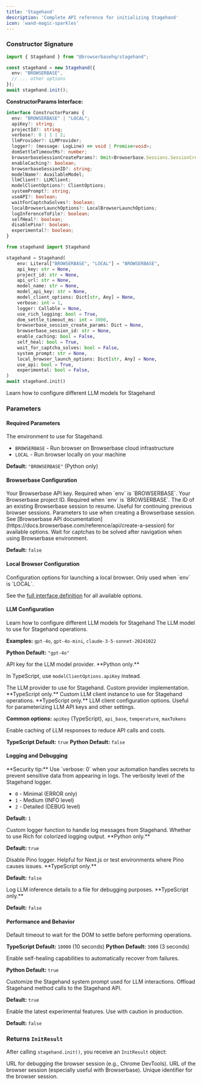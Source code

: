 ```yaml
---
title: 'Stagehand'
description: 'Complete API reference for initializing Stagehand'
icon: 'wand-magic-sparkles'
---
```


### Constructor Signature

<Tabs>
<Tab title="TypeScript">

```typescript
import { Stagehand } from "@browserbasehq/stagehand";

const stagehand = new Stagehand({
  env: "BROWSERBASE",
  // ... other options
});
await stagehand.init();
```

**ConstructorParams Interface:**
```typescript
interface ConstructorParams {
  env: "BROWSERBASE" | "LOCAL";
  apiKey?: string;
  projectId?: string;
  verbose?: 0 | 1 | 2;
  llmProvider?: LLMProvider;
  logger?: (message: LogLine) => void | Promise<void>;
  domSettleTimeoutMs?: number;
  browserbaseSessionCreateParams?: Omit<Browserbase.Sessions.SessionCreateParams, "projectId"> & { projectId?: string };
  enableCaching?: boolean;
  browserbaseSessionID?: string;
  modelName?: AvailableModel;
  llmClient?: LLMClient;
  modelClientOptions?: ClientOptions;
  systemPrompt?: string;
  useAPI?: boolean;
  waitForCaptchaSolves?: boolean;
  localBrowserLaunchOptions?: LocalBrowserLaunchOptions;
  logInferenceToFile?: boolean;
  selfHeal?: boolean;
  disablePino?: boolean;
  experimental?: boolean;
}
```

</Tab>
<Tab title="Python">

```python
from stagehand import Stagehand

stagehand = Stagehand(
    env: Literal["BROWSERBASE", "LOCAL"] = "BROWSERBASE",
    api_key: str = None,
    project_id: str = None,
    api_url: str = None,
    model_name: str = None,
    model_api_key: str = None,
    model_client_options: Dict[str, Any] = None,
    verbose: int = 1,
    logger: Callable = None,
    use_rich_logging: bool = True,
    dom_settle_timeout_ms: int = 3000,
    browserbase_session_create_params: Dict = None,
    browserbase_session_id: str = None,
    enable_caching: bool = False,
    self_heal: bool = True,
    wait_for_captcha_solves: bool = False,
    system_prompt: str = None,
    local_browser_launch_options: Dict[str, Any] = None,
    use_api: bool = True,
    experimental: bool = False,
)
await stagehand.init()
```

</Tab>
</Tabs>

<CardGroup cols={1}>
<Card title="Model Configuration" icon="brain" href="/configuration/models">
  Learn how to configure different LLM models for Stagehand
</Card>
</CardGroup>

### Parameters

#### Required Parameters

<ParamField path="env" type="'BROWSERBASE' | 'LOCAL'" required>
  The environment to use for Stagehand.

  - `BROWSERBASE` - Run browser on Browserbase cloud infrastructure
  - `LOCAL` - Run browser locally on your machine

  **Default:** `"BROWSERBASE"` (Python only)
</ParamField>

#### Browserbase Configuration

<ParamField path="apiKey" type="string" optional>
  Your Browserbase API key. Required when `env` is `BROWSERBASE`.
</ParamField>

<ParamField path="projectId" type="string" optional>
  Your Browserbase project ID. Required when `env` is `BROWSERBASE`.
</ParamField>

<ParamField path="browserbaseSessionID" type="string" optional>
  The ID of an existing Browserbase session to resume. Useful for continuing previous browser sessions.
</ParamField>

<ParamField path="browserbaseSessionCreateParams" type="object" optional>
  Parameters to use when creating a Browserbase session. See [Browserbase API documentation](https://docs.browserbase.com/reference/api/create-a-session) for available options.
</ParamField>

<ParamField path="waitForCaptchaSolves" type="boolean" optional>
  Wait for captchas to be solved after navigation when using Browserbase environment.

  **Default:** `false`
</ParamField>

#### Local Browser Configuration

<ParamField path="localBrowserLaunchOptions" type="LocalBrowserLaunchOptions" optional>
  Configuration options for launching a local browser. Only used when `env` is `LOCAL`.

  See the [full interface definition](https://github.com/browserbase/stagehand/blob/v2/types/stagehand.ts#L174) for all available options.
</ParamField>

#### LLM Configuration

<CardGroup cols={1}>
<Card title="Model Configuration" icon="brain" href="/configuration/models">
  Learn how to configure different LLM models for Stagehand
</Card>
</CardGroup>

<ParamField path="modelName" type="AvailableModel" optional>
  The LLM model to use for Stagehand operations.

  **Examples:** `gpt-4o`, `gpt-4o-mini`, `claude-3-5-sonnet-20241022`

  **Python Default:** `"gpt-4o"`
</ParamField>

<ParamField path="modelApiKey" type="string" optional>
  API key for the LLM model provider. **Python only.**

  In TypeScript, use `modelClientOptions.apiKey` instead.
</ParamField>

<ParamField path="llmProvider" type="LLMProvider" optional>
  The LLM provider to use for Stagehand. Custom provider implementation. **TypeScript only.**
</ParamField>

<ParamField path="llmClient" type="LLMClient" optional>
  Custom LLM client instance to use for Stagehand operations. **TypeScript only.**
</ParamField>

<ParamField path="modelClientOptions" type="ClientOptions" optional>
  LLM client configuration options. Useful for parameterizing LLM API keys and other settings.

  **Common options:** `apiKey` (TypeScript), `api_base`, `temperature`, `maxTokens`
</ParamField>

<ParamField path="enableCaching" type="boolean" optional>
  Enable caching of LLM responses to reduce API calls and costs.

  **TypeScript Default:** `true`
  **Python Default:** `false`
</ParamField>

#### Logging and Debugging

<Note>
**Security tip:** Use `verbose: 0` when your automation handles secrets to prevent sensitive data from appearing in logs.
</Note>

<ParamField path="verbose" type="0 | 1 | 2" optional>
  The verbosity level of the Stagehand logger.

  - `0` - Minimal (ERROR only)
  - `1` - Medium (INFO level)
  - `2` - Detailed (DEBUG level)

  **Default:** `1`
</ParamField>

<ParamField path="logger" type="(message: LogLine) => void | Promise<void>" optional>
  Custom logger function to handle log messages from Stagehand.
</ParamField>

<ParamField path="useRichLogging" type="boolean" optional>
  Whether to use Rich for colorized logging output. **Python only.**

  **Default:** `true`
</ParamField>

<ParamField path="disablePino" type="boolean" optional>
  Disable Pino logger. Helpful for Next.js or test environments where Pino causes issues. **TypeScript only.**

  **Default:** `false`
</ParamField>

<ParamField path="logInferenceToFile" type="boolean" optional>
  Log LLM inference details to a file for debugging purposes. **TypeScript only.**

  **Default:** `false`
</ParamField>

#### Performance and Behavior

<ParamField path="domSettleTimeoutMs" type="number" optional>
  Default timeout to wait for the DOM to settle before performing operations.

  **TypeScript Default:** `10000` (10 seconds)
  **Python Default:** `3000` (3 seconds)
</ParamField>

<ParamField path="selfHeal" type="boolean" optional>
  Enable self-healing capabilities to automatically recover from failures.

  **Python Default:** `true`
</ParamField>

<ParamField path="systemPrompt" type="string" optional>
  Customize the Stagehand system prompt used for LLM interactions.
</ParamField>

<ParamField path="useAPI" type="boolean" optional>
  Offload Stagehand method calls to the Stagehand API.

  **Default:** `true`
</ParamField>

<ParamField path="experimental" type="boolean" optional>
  Enable the latest experimental features. Use with caution in production.

  **Default:** `false`
</ParamField>

### Returns `InitResult`

After calling `stagehand.init()`, you receive an `InitResult` object:

<ParamField path="debugUrl" type="string" required>
  URL for debugging the browser session (e.g., Chrome DevTools).
</ParamField>

<ParamField path="sessionUrl" type="string" required>
  URL of the browser session (especially useful with Browserbase).
</ParamField>

<ParamField path="sessionId" type="string" required>
  Unique identifier for the browser session.
</ParamField>